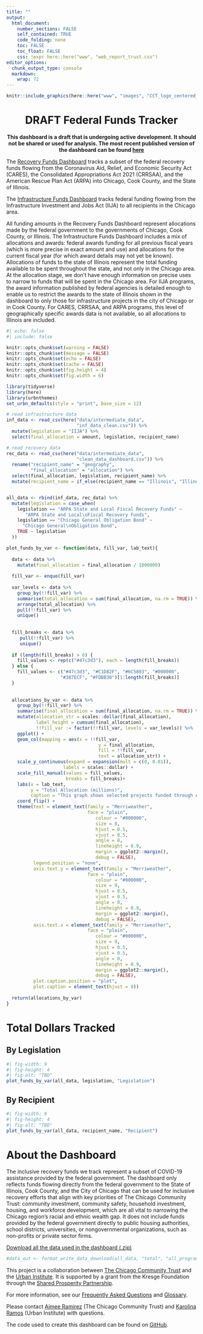 ```yaml
---
title: ""
output: 
  html_document:
    number_sections: FALSE
    self_contained: TRUE
    code_folding: none
    toc: FALSE
    toc_float: FALSE
    css: !expr here::here("www", "web_report_trust.css")
editor_options:
  chunk_output_type: console
  markdown: 
    wrap: 72
---
```


```{=html}
<style>
@import url('https://fonts.googleapis.com/css2?family=Merriweather:wght@300&display=swap');
</style>
```
<link rel="stylesheet" href="//fonts.googleapis.com/css?family=Merriweather" />

```r
knitr::include_graphics(here::here("www", "images", "CCT_logo_centered_blue-new.jpg"), dpi = 500)
```

<center>

<h1>DRAFT Federal Funds Tracker</h1>

**This dashboard is a draft that is undergoing active development. It should not be shared or used for analysis. The most recent published version of the dashboard can be found [here](https://chi-trust.github.io/Recovery-Funds-Dashboard/index.html)**

</center>

The [Recovery Funds Dashboard](./recovery-funds.html) tracks a subset of the federal recovery funds flowing from the Coronavirus Aid, Relief, and Economic Security Act (CARES), the Consolidated Appropriations Act 2021 (CRRSAA), and the American Rescue Plan Act (ARPA) into Chicago, Cook County, and the State of Illinois.

The [Infrastructure Funds Dashboard](./infrastructure-funds.html) tracks federal funding flowing from the Infrastructure Investment and Jobs Act (IIJA) to all recipients in the Chicago area.

All funding amounts in the Recovery Funds Dashboard represent allocations made by the federal government to the governments of Chicago, Cook County, or Illinois. The Infrastructure Funds Dashboard includes a mix of allocations and awards: federal awards funding for all previous fiscal years (which is more precise in exact amount and use) and allocations for the current fiscal year (for which award details may not yet be known). Allocations of funds to the state of Illinois represent the total funding available to be spent throughout the state, and not only in the Chicago area. At the allocation stage, we don't have enough information on precise uses to narrow to funds that will be spent in the Chicago area. For IIJA programs, the award information published by federal agencies is detailed enough to enable us to restrict the awards to the state of Illinois shown in the dashboard to only those for infrastructure projects in the city of Chicago or in Cook County. For CARES, CRRSAA, and ARPA programs, this level of geographically specific awards data is not available, so all allocations to Illinois are included.

```r
#| echo: false
#| include: false

knitr::opts_chunk$set(warning = FALSE)
knitr::opts_chunk$set(message = FALSE)
knitr::opts_chunk$set(echo = FALSE)
knitr::opts_chunk$set(cache = FALSE)
knitr::opts_chunk$set(fig.height = 4)
knitr::opts_chunk$set(fig.width = 6)

library(tidyverse)
library(here)
library(urbnthemes)
set_urbn_defaults(style = "print", base_size = 12)

# read infrastructure data
inf_data <- read_csv(here("data/intermediate_data", 
                          "inf_data_clean.csv")) %>%
  mutate(legislation = "IIJA") %>%
  select(final_allocation = amount, legislation, recipient_name)

# read recovery data
rec_data <- read_csv(here("data/intermediate_data",
                          "clean_data_dashboard.csv")) %>%
  rename("recipient_name" = "geography", 
         "final_allocation" = "allocation") %>%
  select(final_allocation, legislation, recipient_name) %>%
  mutate(recipient_name = if_else(recipient_name == "Illinois", "Illinois - Location Unknown", recipient_name))


all_data <- rbind(inf_data, rec_data) %>%
  mutate(legislation = case_when(
    legislation == "ARPA State and Local Fiscal Recovery Funds" ~
       "ARPA State and Local\nFiscal Recovery Funds",
    legislation == "Chicago General Obligation Bond" ~
      "Chicago General\nObligation Bond",
    TRUE ~ legislation
  ))

```

```r
plot_funds_by_var <- function(data, fill_var, lab_text){
  
  data <- data %>%
    mutate(final_allocation = final_allocation / 1000000)
  
  fill_var <- enquo(fill_var)
  
  var_levels <- data %>%
    group_by(!!fill_var) %>% 
    summarise(total_allocation = sum(final_allocation, na.rm = TRUE)) %>%
    arrange(total_allocation) %>% 
    pull(!!fill_var) %>% 
    unique()
 
 
  fill_breaks <- data %>%
     pull(!!fill_var) %>%
     unique()
  
  if (length(fill_breaks) > 6) {
    fill_values <- rep(c("#47c3d3"), each = length(fill_breaks))
  } else {
    fill_values <- c("#47c3d3", "#C1D82F", "#6C5893", "#000000", 
                    "#387ECF", "#FDBB30")[1:length(fill_breaks)]
  }
   
  
  allocations_by_var <- data %>% 
    group_by(!!fill_var) %>%
    summarise(final_allocation = sum(final_allocation, na.rm = TRUE)) %>%
    mutate(allocation_str = scales::dollar(final_allocation),
           label_height = cumsum(final_allocation),
           !!fill_var := factor(!!fill_var, levels = var_levels)) %>% 
    ggplot() +
    geom_col(mapping = aes(x = !!fill_var, 
                                  y = final_allocation, 
                                  fill = !!fill_var,
                                  text = allocation_str)) +
    scale_y_continuous(expand = expansion(mult = c(0, 0.01)), 
                     labels = scales::dollar) +
    scale_fill_manual(values = fill_values,
                      breaks = fill_breaks)+
    labs(x = lab_text, 
         y = "Total Allocation (millions)",
         caption = "This graph shows selected projects funded through ARPA, CARES, CRRSAA, and IIJA. For more detail, see the FAQ.") +
    coord_flip() +
    theme(text = element_text(family = "Merriweather",
                              face = "plain",
                                 colour = "#000000",
                                 size = 8,
                                 hjust = 0.5,
                                 vjust = 0.5,
                                 angle = 0,
                                 lineheight = 0.9,
                                 margin = ggplot2::margin(),
                                 debug = FALSE),
          legend.position = "none",
          axis.text.y = element_text(family = "Merriweather",
                              face = "plain",
                                 colour = "#000000",
                                 size = 9,
                                 hjust = 0.5,
                                 vjust = 0.5,
                                 angle = 0,
                                 lineheight = 0.9,
                                 margin = ggplot2::margin(),
                                 debug = FALSE),
          axis.text.x = element_text(family = "Merriweather",
                              face = "plain",
                                 colour = "#000000",
                                 size = 9,
                                 hjust = 0.5,
                                 vjust = 0.5,
                                 angle = 0,
                                 lineheight = 0.9,
                                 margin = ggplot2::margin(),
                                 debug = FALSE),
          plot.caption.position = "plot",
          plot.caption = element_text(hjust = 0))
  
  return(allocations_by_var)
}

```

# Total Dollars Tracked {.tabset .tabset-pills}

## By Legislation

```r
#| fig-width: 9
#| fig-height: 4
#| fig-alt: "TBD"
plot_funds_by_var(all_data, legislation, "Legislation")

```

## By Recipient

```r
#| fig-width: 9
#| fig-height: 4
#| fig-alt: "TBD"
plot_funds_by_var(all_data, recipient_name, "Recipient")

```

# About the Dashboard

The inclusive recovery funds we track represent a subset of COVID-19 assistance provided by the federal government. The dashboard only reflects funds flowing directly from the federal government to the State of Illinois, Cook County, and the City of Chicago that can be used for inclusive recovery efforts that align with key priorities of The Chicago Community Trust: community investment, community safety, household investment, housing, and workforce development, which are all vital to narrowing the Chicago region's racial and ethnic wealth gap. It does not include funds provided by the federal government directly to public housing authorities, school districts, universities, or nongovernmental organizations, such as non-profits or private sector firms.

[Download all the data used in the dashboard (.zip)](https://federal-funds-equity.s3.amazonaws.com/all_programs_total.zip)

```r

#data_out <- format_write_data_download(all_data, "total", "all_programs")

```

This project is a collaboration between [The Chicago Community Trust](https://www.cct.org/) and the [Urban Institute](https://www.urban.org/). It is supported by a grant from the Kresge Foundation through the [Shared Prosperity Partnership](http://www.sharedprosperitypartnership.org/).

For more information, see our [Frequently Asked Questions](./FAQ.html) and [Glossary](./glossary.html).

Please contact [Aimee Ramirez](mailto:aramirez@cct.org) (The Chicago Community Trust) and [Karolina Ramos](mailto:kramos@urban.org) (Urban Institute) with questions.

The code used to create this dashboard can be found on [GitHub](https://github.com/Chi-Trust/Recovery-Funds-Dashboard).